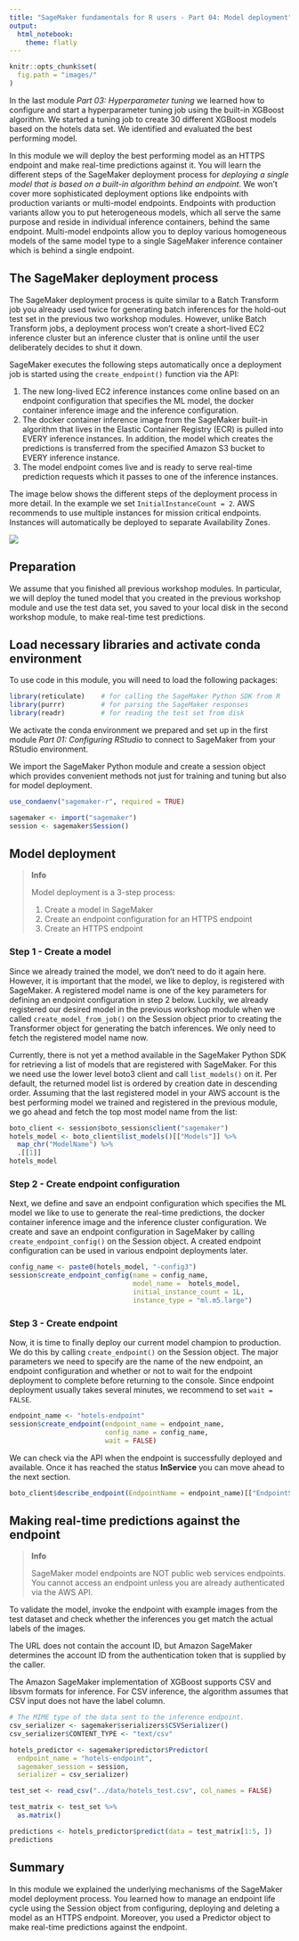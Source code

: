 ```yaml
---
title: "SageMaker fundamentals for R users - Part 04: Model deployment"
output: 
  html_notebook:
    theme: flatly
---
```


```r
knitr::opts_chunk$set(
  fig.path = "images/"
)
```


In the last module *Part 03: Hyperparameter tuning* we learned how to configure and start a hyperparameter tuning job using the built-in XGBoost algorithm. We started a tuning job to create 30 different XGBoost models based on the hotels data set. We identified and evaluated the best performing model. 

In this module we will deploy the best performing model as an HTTPS endpoint and make real-time predictions against it. You will learn the different steps of the SageMaker deployment process for *deploying a single model that is based on a built-in algorithm behind an endpoint*. We won't cover more sophisticated deployment options like endpoints with production variants or multi-model endpoints. Endpoints with production variants allow you to put heterogeneous models, which all serve the same purpose and reside in individual inference containers, behind the same endpoint. Multi-model endpoints allow you to deploy various homogeneous models of the same model type to a single SageMaker inference container which is behind a single endpoint.


## The SageMaker deployment process

The SageMaker deployment process is quite similar to a Batch Transform job you already used twice for generating batch inferences for the hold-out test set in the previous two workshop modules. However, unlike Batch Transform jobs, a deployment process won't create a short-lived EC2 inference cluster but an inference cluster that is online until the user deliberately decides to shut it down. 

SageMaker executes the following steps automatically once a deployment job is started using the `create_endpoint()` function via the API:

1. The new long-lived EC2 inference instances come online based on an endpoint configuration that specifies the ML model, the docker container inference image and the inference configuration.
2. The docker container inference image from the SageMaker built-in algorithm that lives in the Elastic Container Registry (ECR) is pulled into EVERY inference instances. In addition, the model which creates the predictions is transferred from the specified Amazon S3 bucket to EVERY inference instance.
3. The model endpoint comes live and is ready to serve real-time prediction requests which it passes to one of the inference instances. 

The image below shows the different steps of the deployment process in more detail. In the example we set `InitialInstanceCount = 2`. AWS recommends to use multiple instances for mission critical endpoints. Instances will automatically be deployed to separate Availability Zones. 

![](images/sagemaker_deployment.png)



## Preparation

We assume that you finished all previous workshop modules. In particular, we will deploy the tuned model that you created in the previous workshop module and use the test data set, you saved to your local disk in the second workshop module, to make real-time test predictions.


## Load necessary libraries and activate conda environment 

To use code in this module, you will need to load the following packages:

```r
library(reticulate)    # for calling the SageMaker Python SDK from R
library(purrr)         # for parsing the SageMaker responses
library(readr)         # for reading the test set from disk 
```

We activate the conda environment we prepared and set up in the first module *Part 01: Configuring RStudio* to connect to SageMaker from your RStudio environment. 

We import the SageMaker Python module and create a session object which provides convenient methods not just for training and tuning but also for model deployment.

```r
use_condaenv("sagemaker-r", required = TRUE)

sagemaker <- import("sagemaker")
session <- sagemaker$Session()
```


## Model deployment 

> **Info**
> 
> Model deployment is a 3-step process:
>
> 1) Create a model in SageMaker
> 2) Create an endpoint configuration for an HTTPS endpoint
> 3) Create an HTTPS endpoint

### Step 1 - Create a model

Since we already trained the model, we don't need to do it again here. However, it is important that the model, we like to deploy, is registered with SageMaker. A registered model name is one of the key parameters for defining an endpoint configuration in step 2 below. Luckily, we already registered our desired model in the previous workshop module when we called `create_model_from_job()` on the Session object prior to creating the Transformer object for generating the batch inferences. We only need to fetch the registered model name now. 

Currently, there is not yet a method available in the SageMaker Python SDK for retrieving a list of models that are registered with SageMaker. For this we need use the lower level boto3 client and call `list_models()` on it. Per default, the returned model list is ordered by creation date in descending order. Assuming that the last registered model in your AWS account is the best performing model we trained and registered in the previous module, we go ahead and fetch the top most model name from the list:

```r
boto_client <- session$boto_session$client("sagemaker")
hotels_model <- boto_client$list_models()[["Models"]] %>% 
  map_chr("ModelName") %>% 
  .[[1]]
hotels_model
```


### Step 2 - Create endpoint configuration

Next, we define and save an endpoint configuration which specifies the ML model we like to use to generate the real-time predictions, the docker container inference image and the inference cluster configuration. We create and save an endpoint configuration in SageMaker by calling `create_endpoint_config()` on the Session object. A created endpoint configuration can be used in various endpoint deployments later. 


```r
config_name <- paste0(hotels_model, "-config3")
session$create_endpoint_config(name = config_name,
                               model_name =  hotels_model, 
                               initial_instance_count = 1L, 
                               instance_type = "ml.m5.large")
```

### Step 3 - Create endpoint

Now, it is time to finally deploy our current model champion to production. We do this by calling `create_endpoint()` on the Session object. The major parameters we need to specify are the name of the new endpoint, an endpoint configuration and whether or not to wait for the endpoint deployment to complete before returning to the console. Since endpoint deployment usually takes several minutes, we recommend to set `wait = FALSE`.

```r
endpoint_name <- "hotels-endpoint"
session$create_endpoint(endpoint_name = endpoint_name, 
                        config_name = config_name,
                        wait = FALSE)
```

We can check via the API when the endpoint is successfully deployed and available. Once it has reached the status **InService** you can move ahead to the next section.

```r
boto_client$describe_endpoint(EndpointName = endpoint_name)[["EndpointStatus"]]
```

## Making real-time predictions against the endpoint


> **Info**
> 
> SageMaker model endpoints are NOT public web services endpoints. You cannot access 
> an endpoint unless you are already authenticated via the AWS API. 



To validate the model, invoke the endpoint with example images from the test dataset and check whether the inferences you get match the actual labels of the images. 

The URL does not contain the account ID, but Amazon SageMaker determines the account ID from the authentication token that is supplied by the caller. 

The Amazon SageMaker implementation of XGBoost supports CSV and libsvm formats for inference.
For CSV inference, the algorithm assumes that CSV input does not have the label column. 

```r
# The MIME type of the data sent to the inference endpoint.
csv_serializer <- sagemaker$serializers$CSVSerializer()
csv_serializer$CONTENT_TYPE <- "text/csv"

hotels_predictor <- sagemaker$predictor$Predictor(
  endpoint_name = "hotels-endpoint", 
  sagemaker_session = session, 
  serializer = csv_serializer)

```

```r
test_set <- read_csv("../data/hotels_test.csv", col_names = FALSE)

test_matrix <- test_set %>% 
  as.matrix()

predictions <- hotels_predictor$predict(data = test_matrix[1:5, ])
predictions
```


## Summary

In this module we explained the underlying mechanisms of the SageMaker model deployment process. You learned how to manage an endpoint life cycle using the Session object from configuring, deploying and deleting a model as an HTTPS endpoint. Moreover, you used a Predictor object to make real-time predictions against the endpoint.


